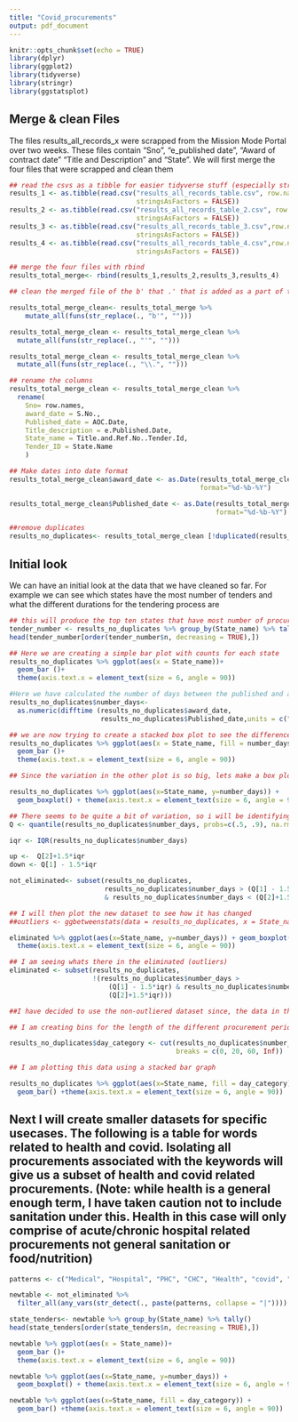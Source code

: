```yaml
---
title: "Covid_procurements"
output: pdf_document
---
```


```r
knitr::opts_chunk$set(echo = TRUE)
library(dplyr)
library(ggplot2)
library(tidyverse)
library(stringr)
library(ggstatsplot)
```

## Merge & clean Files

The files results_all_records_x were scrapped from the Mission Mode Portal over two weeks. 
These files contain "Sno", "e_published date", "Award of contract date" "Title and Description" and "State". We will first merge the four files that were scrapped and clean them

```r
## read the csvs as a tibble for easier tidyverse stuff (especially string replace which requires it)
results_1 <- as.tibble(read.csv("results_all_records_table.csv", row.names = NULL,
                                stringsAsFactors = FALSE))
results_2 <- as.tibble(read.csv("results_all_records_table_2.csv", row.names = NULL, 
                                stringsAsFactors = FALSE))
results_3 <- as.tibble(read.csv("results_all_records_table_3.csv",row.names = NULL, 
                                stringsAsFactors = FALSE))
results_4 <- as.tibble(read.csv("results_all_records_table_4.csv",row.names = NULL,  
                                stringsAsFactors = FALSE))

## merge the four files with rbind
results_total_merge<- rbind(results_1,results_2,results_3,results_4)

## clean the merged file of the b' that .' that is added as a part of the python scrapper

results_total_merge_clean<- results_total_merge %>%
    mutate_all(funs(str_replace(., "b'", "")))

results_total_merge_clean <- results_total_merge_clean %>% 
  mutate_all(funs(str_replace(., "'", "")))

results_total_merge_clean <- results_total_merge_clean %>% 
  mutate_all(funs(str_replace(., "\\.", "")))

## rename the columns
results_total_merge_clean <- results_total_merge_clean %>% 
  rename(
    Sno= row.names,
    award_date = S.No.,
    Published_date = AOC.Date,
    Title_description = e.Published.Date, 
    State_name = Title.and.Ref.No..Tender.Id, 
    Tender_ID = State.Name
    )

## Make dates into date format
results_total_merge_clean$award_date <- as.Date(results_total_merge_clean$award_date, 
                                                format="%d-%b-%Y")

results_total_merge_clean$Published_date <- as.Date(results_total_merge_clean$Published_date, 
                                                    format="%d-%b-%Y")

##remove duplicates
results_no_duplicates<- results_total_merge_clean [!duplicated(results_total_merge_clean[c(4,6)]),]
```

## Initial look

We can have an initial look at the data that we have cleaned so far. For example we can see which states have the most number of tenders and what the different durations for the tendering process are

```r
## this will produce the top ten states that have most number of procurements on mmp
tender_number <- results_no_duplicates %>% group_by(State_name) %>% tally()
head(tender_number[order(tender_number$n, decreasing = TRUE),])

## Here we are creating a simple bar plot with counts for each state
results_no_duplicates %>% ggplot(aes(x = State_name))+ 
  geom_bar ()+
  theme(axis.text.x = element_text(size = 6, angle = 90))

#Here we have calculated the number of days between the published and awarded date
results_no_duplicates$number_days<-
  as.numeric(difftime (results_no_duplicates$award_date, 
                       results_no_duplicates$Published_date,units = c("days")))

## we are now trying to create a stacked box plot to see the difference in days taken
results_no_duplicates %>% ggplot(aes(x = State_name, fill = number_days))+ 
  geom_bar ()+
  theme(axis.text.x = element_text(size = 6, angle = 90))

## Since the variation in the other plot is so big, lets make a box plot and see how it looks

results_no_duplicates %>% ggplot(aes(x=State_name, y=number_days)) + 
  geom_boxplot() + theme(axis.text.x = element_text(size = 6, angle = 90))

## There seems to be quite a bit of variation, so i will be identifying the outliers to eliminate
Q <- quantile(results_no_duplicates$number_days, probs=c(.5, .9), na.rm = FALSE)

iqr <- IQR(results_no_duplicates$number_days)

up <-  Q[2]+1.5*iqr
down <- Q[1] - 1.5*iqr

not_eliminated<- subset(results_no_duplicates, 
                        results_no_duplicates$number_days > (Q[1] - 1.5*iqr) 
                        & results_no_duplicates$number_days < (Q[2]+1.5*iqr))

## I will then plot the new dataset to see how it has changed
##outliers <- ggbetweenstats(data = results_no_duplicates, x = State_name, y=number_days, outlier.tagging = TRUE, na.rm = TRUE) 

eliminated %>% ggplot(aes(x=State_name, y=number_days)) + geom_boxplot() + 
  theme(axis.text.x = element_text(size = 6, angle = 90))

## I am seeing whats there in the eliminated (outliers)
eliminated <- subset(results_no_duplicates, 
                     !(results_no_duplicates$number_days > 
                         (Q[1] - 1.5*iqr) & results_no_duplicates$number_days < 
                         (Q[2]+1.5*iqr)))

##I have decided to use the non-outliered dataset since, the data in the eliminated set seems important

## I am creating bins for the length of the different procurement periods according to state

results_no_duplicates$day_category <- cut(results_no_duplicates$number_days, 
                                          breaks = c(0, 20, 60, Inf))

## I am plotting this data using a stacked bar graph

results_no_duplicates %>% ggplot(aes(x=State_name, fill = day_category)) + 
  geom_bar() +theme(axis.text.x = element_text(size = 6, angle = 90))

```

## Next I will create smaller datasets for specific usecases. The following is a table for words related to health and covid. Isolating all procurements associated with the keywords will give us a subset of health and covid related procurements. (Note: while health is a general enough term, I have taken caution not to include sanitation under this. Health in this case will only comprise of acute/chronic hospital related procurements not general sanitation or food/nutrition)

```r
patterns <- c("Medical", "Hospital", "PHC", "CHC", "Health", "covid", "COVID", "medicine", "drugs", "liquid", "ambulance",  "microscope", "chemistry", "radiograph", "biomedical", "lab", "laboratory", "dispensary", "Anganwadi", "DHS","subcentre", "ANM", "sub centre", "HWC", "RBSK", "JSSK", "KASP", "crematorium", "DNASTAR","mortem", "paediatric", "HWC", "MCH", "Smashanbhumi", "Shmashanbhumi", "smashan bhumi", "OPD", "HFW", "ICDS", "RT-PCR", "corona", "anganwari", "NHM", "TCL", "Advia", "Oxygen", "HCG", "AWC","DGPCS")

newtable <- not_eliminated %>% 
  filter_all(any_vars(str_detect(., paste(patterns, collapse = "|"))))

state_tenders<- newtable %>% group_by(State_name) %>% tally()
head(state_tenders[order(state_tenders$n, decreasing = TRUE),])

newtable %>% ggplot(aes(x = State_name))+ 
  geom_bar ()+
  theme(axis.text.x = element_text(size = 6, angle = 90))

newtable %>% ggplot(aes(x=State_name, y=number_days)) + 
  geom_boxplot() + theme(axis.text.x = element_text(size = 6, angle = 90))

newtable %>% ggplot(aes(x=State_name, fill = day_category)) + 
  geom_bar() +theme(axis.text.x = element_text(size = 6, angle = 90))
```

